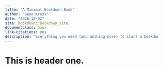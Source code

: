 ```yaml
---
title: "A Minimal Bookdown Book"
author: "Sean Kross"
date: "2016-12-02"
site: bookdown::bookdown_site
documentclass: book
link-citations: yes
description: "Everything you need (and nothing more) to start a bookdown book."
---
```


# This is header one.